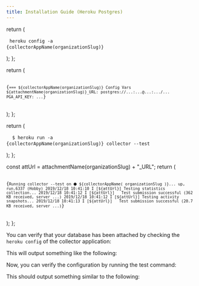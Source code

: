```yaml
---
title: Installation Guide (Heroku Postgres)
---
```



  return (
    <pre>
      <code>heroku config -a {collectorAppName(organizationSlug)}</code>
    </pre>
  );
};

  return (
    <pre>
      <code>
        {`=== ${collectorAppName(organizationSlug)} Config Vars
${attachmentName(organizationSlug)}_URL: postgres://...:...@...:.../...
PGA_API_KEY: ...`}
      </code>
    </pre>
  );
};

  return (
    <pre>
      <code>
        $ heroku run -a {collectorAppName(organizationSlug)} collector --test
      </code>
    </pre>
  );
};

  const attUrl = attachmentName(organizationSlug) + "_URL";
  return (
    <pre>
      <code>
        {`Running collector --test on ⬢ ${collectorAppName(
          organizationSlug
        )}... up, run.6337 (Hobby)
2019/12/18 10:41:10 I [${attUrl}] Testing statistics collection...
2019/12/18 10:41:12 I [${attUrl}]   Test submission successful (362 KB received, server ...)
2019/12/18 10:41:12 I [${attUrl}] Testing activity snapshots...
2019/12/18 10:41:13 I [${attUrl}]   Test submission successful (20.7 KB received, server ...)`}
      </code>
    </pre>
  );
};

You can verify that your database has been attached by checking the `heroku config` of the collector application:

<HerokuConfigCommand organizationSlug={props.organizationSlug} />

This will output something like the following:

<HerokuConfigOutput organizationSlug={props.organizationSlug} />

Now, you can verify the configuration by running the test command:

<TestCommand organizationSlug={props.organizationSlug} />

This should output something similar to the following:

<TestOutput organizationSlug={props.organizationSlug} />
